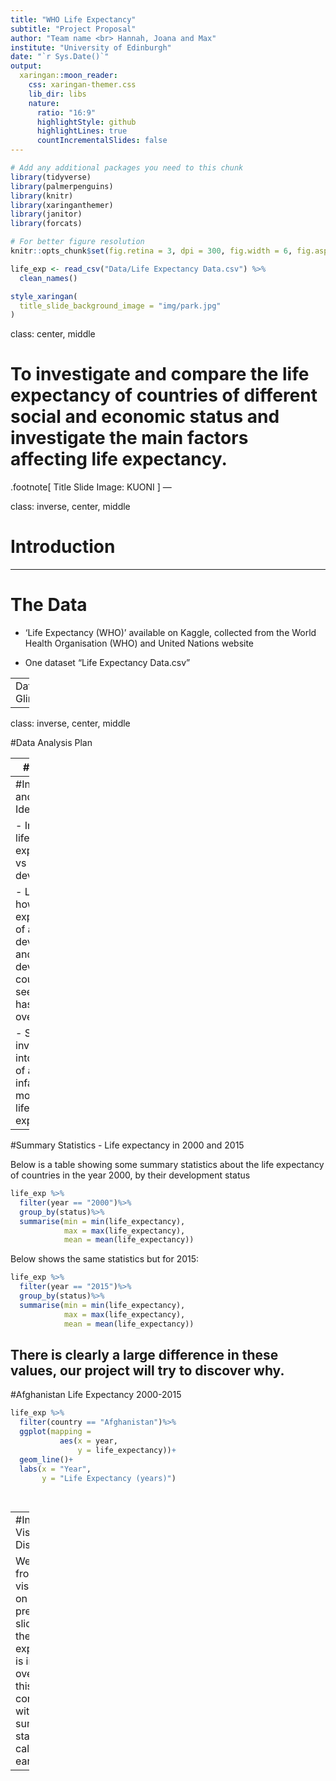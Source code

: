 ```yaml
---
title: "WHO Life Expectancy"
subtitle: "Project Proposal"
author: "Team name <br> Hannah, Joana and Max"
institute: "University of Edinburgh"
date: "`r Sys.Date()`"
output:
  xaringan::moon_reader:
    css: xaringan-themer.css
    lib_dir: libs
    nature:
      ratio: "16:9"
      highlightStyle: github
      highlightLines: true
      countIncrementalSlides: false
---
```


```r
# Add any additional packages you need to this chunk
library(tidyverse)
library(palmerpenguins)
library(knitr)
library(xaringanthemer)
library(janitor)
library(forcats)
```

```r
# For better figure resolution
knitr::opts_chunk$set(fig.retina = 3, dpi = 300, fig.width = 6, fig.asp = 0.618, out.width = "80%")
```

```r
life_exp <- read_csv("Data/Life Expectancy Data.csv") %>%
  clean_names()

```

```r
style_xaringan(
  title_slide_background_image = "img/park.jpg"
)
```

class: center, middle

# To investigate and compare the life expectancy of countries of different social and economic status and investigate the main factors affecting life expectancy.

.footnote[
Title Slide Image: KUONI 
]
---

class: inverse, center, middle

# Introduction

---

# The Data

- 'Life Expectancy (WHO)' available on Kaggle, collected from the World Health Organisation (WHO) and United Nations website

- One dataset "Life Expectancy Data.csv"

---
Data Glimpse
```r
glimpse(life_exp)
```

---

class: inverse, center, middle

#Data Analysis Plan


---
#variables

The variables we are using are:

- Country = the country
- Year = year of data 
- Life expectancy = expected lifetime 
- schooling = 
- income composition of resources 
- popuation
- gdp
- adult mortality = Adult Mortality Rates of both sexes (probability of dying between 15 and 60 years per 1000 population)
- infant deaths = Number of Infant Deaths per 1000 population
- bmi
- total expendature = 
- alcohol = Alcohol, recorded per capita (15+) consumption (in litres of pure alcohol)


---
#Investigation and Plot Ideas

- Investigate life expectancy vs development

- Look at how the life expectancy of a particular developed and developing country and see how it has changed over time

- Specific investigation into the effect of a high infant mortality on life expectancy

---
#Summary Statistics - Life expectancy in 2000 and 2015

Below is a table showing some summary statistics about the life expectancy of countries in the year 2000, by their development status

```r
life_exp %>%
  filter(year == "2000")%>%
  group_by(status)%>%
  summarise(min = min(life_expectancy),
            max = max(life_expectancy),
            mean = mean(life_expectancy))


```

Below shows the same statistics but for 2015:
```r
life_exp %>%
  filter(year == "2015")%>%
  group_by(status)%>%
  summarise(min = min(life_expectancy),
            max = max(life_expectancy),
            mean = mean(life_expectancy))
```
There is clearly a large difference in these values, our project will try to discover why.
---
#Afghanistan Life Expectancy 2000-2015
```r
life_exp %>%
  filter(country == "Afghanistan")%>%
  ggplot(mapping = 
           aes(x = year, 
               y = life_expectancy))+
  geom_line()+
  labs(x = "Year",
       y = "Life Expectancy (years)")
  
       
```

---
#Initial Visualisation Discussion

We can see from the visualisation on the previous slide that the life expectancy is increasing over time, this is consistent with the summary statistics calculated earlier.

---
  